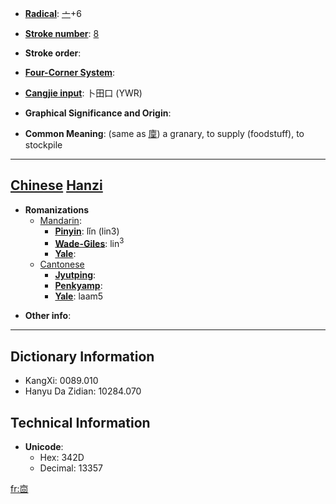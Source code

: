 * '''[[Wiktionary:Chinese radical index| Radical]]''': [[Wiktionary:Chinese radical index 亠|亠]]+6

* '''[[Wiktionary:Chinese total strokes index|Stroke number]]''': [[Wiktionary:Chinese total strokes index 8|8]]

* '''Stroke order''': 

* '''[[Wiktionary:Chinese four corner index|Four-Corner System]]''': 

* '''[[Wiktionary:Chinese Cangjie index|Cangjie input]]''': 卜田口 (YWR)

* '''Graphical Significance and Origin''': 

* '''Common Meaning''': (same as [[廩]]) a granary, to supply (foodstuff), to stockpile

----

== [[Chinese]] [[Hanzi]] ==

* '''Romanizations'''
** [[Mandarin]]:
*** '''[[Pinyin]]''': lǐn (lin3)
*** '''[[Wade-Giles]]''': lin<sup>3</sup>
*** '''[[Yale]]''': 
**[[Cantonese]]
***'''[[Jyutping]]''':
***'''[[Penkyamp]]''': 
***'''[[Yale]]''': laam5

* '''Other info''': 

----

== Dictionary Information ==

* KangXi: 0089.010
* Hanyu Da Zidian: 10284.070

== Technical Information ==

* '''Unicode''':
** Hex: 342D
** Decimal: 13357

[[fr:㐭]]